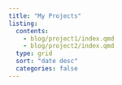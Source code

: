 ```yaml
---
title: "My Projects"
listing:
  contents:
    - blog/project1/index.qmd
    - blog/project2/index.qmd
  type: grid
  sort: "date desc"
  categories: false
---
```



